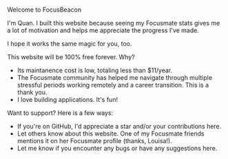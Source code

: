 
<br />

<p className="inline-flex gap-1 items-center">
  <span>Welcome to FocusBeacon</span>
  <RiUserSmileLine className="text-zinc-600" size={20} />
</p>

I'm Quan. I built this website because seeing my Focusmate stats gives me a lot of motivation and helps me appreciate the progress I've made.

I hope it works the same magic for you, too.

This website will be 100% free forever. Why?

- Its maintanence cost is low, totaling less than $11/year.
- The Focusmate community has helped me navigate through multiple stressful periods working remotely and a career transition. This is a thank you.
- I love building applications. It's fun!

Want to support? Here is a few ways:

- If you're on GitHub, I'd appreciate a star and/or your contributions <LinkExternal href="https://github.com/qu8n/focusbeacon" openInNewTab>here</LinkExternal>.
- Let others know about this website. One of my Focusmate friends mentions it on her Focusmate profile (thanks, Louisa!).
- Let me know if you encounter any bugs or have any suggestions <LinkExternal href="https://forms.gle/D7k33QwMUzK2m1vb7" openInNewTab>here</LinkExternal>.

